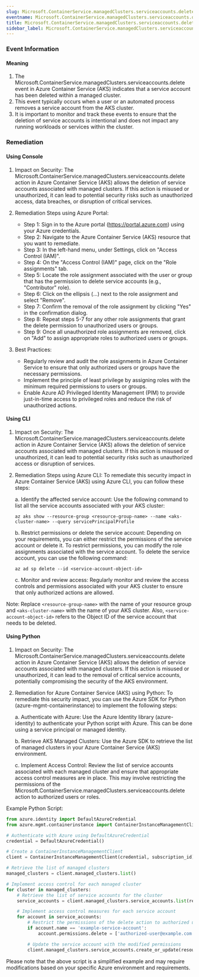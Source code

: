 ```yaml
--- 
slug: Microsoft.ContainerService.managedClusters.serviceaccounts.delete
eventname: Microsoft.ContainerService.managedClusters.serviceaccounts.delete
title: Microsoft.ContainerService.managedClusters.serviceaccounts.delete
sidebar_label: Microsoft.ContainerService.managedClusters.serviceaccounts.delete
---
```

                       
### Event Information

#### Meaning

1. The Microsoft.ContainerService.managedClusters.serviceaccounts.delete event in Azure Container Service (AKS) indicates that a service account has been deleted within a managed cluster.
2. This event typically occurs when a user or an automated process removes a service account from the AKS cluster.
3. It is important to monitor and track these events to ensure that the deletion of service accounts is intentional and does not impact any running workloads or services within the cluster.

### Remediation

#### Using Console

1. Impact on Security: The Microsoft.ContainerService.managedClusters.serviceaccounts.delete action in Azure Container Service (AKS) allows the deletion of service accounts associated with managed clusters. If this action is misused or unauthorized, it can lead to potential security risks such as unauthorized access, data breaches, or disruption of critical services.

2. Remediation Steps using Azure Portal:
   - Step 1: Sign in to the Azure portal (https://portal.azure.com) using your Azure credentials.
   - Step 2: Navigate to the Azure Container Service (AKS) resource that you want to remediate.
   - Step 3: In the left-hand menu, under Settings, click on "Access Control (IAM)".
   - Step 4: On the "Access Control (IAM)" page, click on the "Role assignments" tab.
   - Step 5: Locate the role assignment associated with the user or group that has the permission to delete service accounts (e.g., "Contributor" role).
   - Step 6: Click on the ellipsis (...) next to the role assignment and select "Remove".
   - Step 7: Confirm the removal of the role assignment by clicking "Yes" in the confirmation dialog.
   - Step 8: Repeat steps 5-7 for any other role assignments that grant the delete permission to unauthorized users or groups.
   - Step 9: Once all unauthorized role assignments are removed, click on "Add" to assign appropriate roles to authorized users or groups.

3. Best Practices:
   - Regularly review and audit the role assignments in Azure Container Service to ensure that only authorized users or groups have the necessary permissions.
   - Implement the principle of least privilege by assigning roles with the minimum required permissions to users or groups.
   - Enable Azure AD Privileged Identity Management (PIM) to provide just-in-time access to privileged roles and reduce the risk of unauthorized actions.

#### Using CLI

1. Impact on Security: The Microsoft.ContainerService.managedClusters.serviceaccounts.delete action in Azure Container Service (AKS) allows the deletion of service accounts associated with managed clusters. If this action is misused or unauthorized, it can lead to potential security risks such as unauthorized access or disruption of services.

2. Remediation Steps using Azure CLI: To remediate this security impact in Azure Container Service (AKS) using Azure CLI, you can follow these steps:

   a. Identify the affected service account: Use the following command to list all the service accounts associated with your AKS cluster:
   ```
   az aks show --resource-group <resource-group-name> --name <aks-cluster-name> --query servicePrincipalProfile
   ```

   b. Restrict permissions or delete the service account: Depending on your requirements, you can either restrict the permissions of the service account or delete it. To restrict permissions, you can modify the role assignments associated with the service account. To delete the service account, you can use the following command:
   ```
   az ad sp delete --id <service-account-object-id>
   ```

   c. Monitor and review access: Regularly monitor and review the access controls and permissions associated with your AKS cluster to ensure that only authorized actions are allowed.

Note: Replace `<resource-group-name>` with the name of your resource group and `<aks-cluster-name>` with the name of your AKS cluster. Also, `<service-account-object-id>` refers to the Object ID of the service account that needs to be deleted.

#### Using Python

1. Impact on Security: The Microsoft.ContainerService.managedClusters.serviceaccounts.delete action in Azure Container Service (AKS) allows the deletion of service accounts associated with managed clusters. If this action is misused or unauthorized, it can lead to the removal of critical service accounts, potentially compromising the security of the AKS environment.

2. Remediation for Azure Container Service (AKS) using Python: To remediate this security impact, you can use the Azure SDK for Python (azure-mgmt-containerinstance) to implement the following steps:

   a. Authenticate with Azure: Use the Azure Identity library (azure-identity) to authenticate your Python script with Azure. This can be done using a service principal or managed identity.

   b. Retrieve AKS Managed Clusters: Use the Azure SDK to retrieve the list of managed clusters in your Azure Container Service (AKS) environment.

   c. Implement Access Control: Review the list of service accounts associated with each managed cluster and ensure that appropriate access control measures are in place. This may involve restricting the permissions of the Microsoft.ContainerService.managedClusters.serviceaccounts.delete action to authorized users or roles.

Example Python Script:
```python
from azure.identity import DefaultAzureCredential
from azure.mgmt.containerinstance import ContainerInstanceManagementClient

# Authenticate with Azure using DefaultAzureCredential
credential = DefaultAzureCredential()

# Create a ContainerInstanceManagementClient
client = ContainerInstanceManagementClient(credential, subscription_id)

# Retrieve the list of managed clusters
managed_clusters = client.managed_clusters.list()

# Implement access control for each managed cluster
for cluster in managed_clusters:
    # Retrieve the list of service accounts for the cluster
    service_accounts = client.managed_clusters.service_accounts.list(resource_group_name, cluster.name)

    # Implement access control measures for each service account
    for account in service_accounts:
        # Restrict the permissions of the delete action to authorized users or roles
        if account.name == 'example-service-account':
            account.permissions.delete = ['authorized-user@example.com']

        # Update the service account with the modified permissions
        client.managed_clusters.service_accounts.create_or_update(resource_group_name, cluster.name, account.name, account)
```
Please note that the above script is a simplified example and may require modifications based on your specific Azure environment and requirements.


 